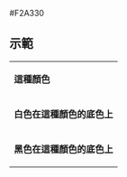 <nowiki>#F2A330</nowiki><noinclude>

== 示範 ==
{|
|- style="color:{{#fcc503{{PAGENAME}} }}"
| '''這種顏色'''
|- style="background:{{{{PAGENAME}} }}; color:white"
| '''白色在這種顏色的底色上'''
|- style="background:{{{{PAGENAME}} }}; color:black"
| '''黑色在這種顏色的底色上'''
|}